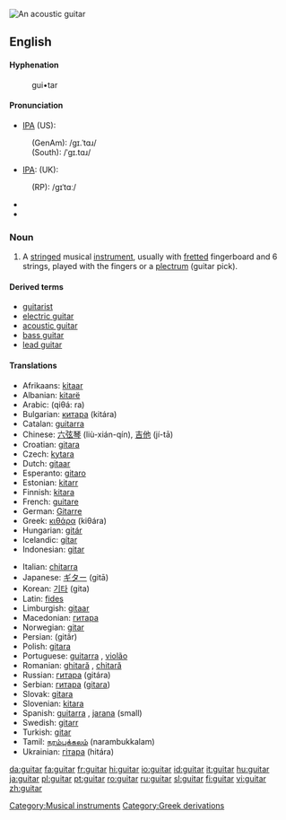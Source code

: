{{wikipedia}}
[[Image:Spanish guitar.jpg|thumb|An acoustic guitar]]
{{rfc|Hyphenation unknown/invalid header}}
==English==

====Hyphenation====
:gui•tar

====Pronunciation====
*[[IPA]] (US):
: (GenAm): /ɡɪ.ˈtɑɹ/
: (South): /ˈɡɪ.tɑɹ/
*[[IPA]]: (UK):
: (RP): /ɡɪˈtɑː/
* {{audio|en-uk-guitar.ogg|Audio (UK)}}
* {{audio|en-us-guitar.ogg|Audio (US)}}

===Noun===
{{en-noun}}

# A [[string]]ed musical [[instrument]], usually with [[fretted]] fingerboard and 6 strings, played with the fingers or a [[plectrum]] (guitar pick).

====Derived terms====
*[[guitarist]]
*[[electric guitar]]
*[[acoustic guitar]]
*[[bass guitar]]
*[[lead guitar]]

====Translations====
{{top}}
*Afrikaans: [[kitaar]]
*Albanian: [[kitarë]] {{f}}
*Arabic: {{ARchar|[[قيثارة]]}} (qiθá: ra) {{f}}
*Bulgarian: [[китара]] (kitára) {{f}}
*Catalan: [[guitarra]] {{f}}
*Chinese: [[六弦琴]] (liù-xián-qín), [[吉他]] (jí-tā)
*Croatian: [[gitara]] {{f}}
*Czech: [[kytara]] {{f}}
*Dutch: [[gitaar]] {{f}}
*Esperanto: [[gitaro]]
*Estonian: [[kitarr]]
*Finnish: [[kitara]]
*French: [[guitare]] {{f}}
*German: [[Gitarre]] {{f}}
*Greek: [[κιθάρα]] (kiθára) {{f}}
*Hungarian: [[gitár]]
*Icelandic: [[gítar]] {{m}}
*Indonesian: [[gitar]]
{{mid}}
*Italian: [[chitarra]] {{f}}
*Japanese: [[ギター]] (gitā)
*Korean: [[기타]] (gita)
*Latin: [[fides]] {{f}}
*Limburgish: [[gitaar]]
*Macedonian: [[гитара]]
*Norwegian: [[gitar]]
*Persian: {{FAchar|[[گیتار]]}} (gitâr)
*Polish: [[gitara]] {{f}}
*Portuguese: [[guitarra]] {{f}}, [[violão]] {{m}}
*Romanian: [[ghitară]] {{f}}, [[chitară]] {{f}}
*Russian: [[гитара]] (gitára) {{f}}
*Serbian: [[гитара]] ([[gitara]]) {{f}}
*Slovak: [[gitara]] {{f}}
*Slovenian: [[kitara]] {{f}}
*Spanish: [[guitarra]] {{f}}, [[jarana]] {{f}} (small)
*Swedish: [[gitarr]] {{c}}
*Turkish: [[gitar]]
*Tamil: [[நரம்புக்கலம்]] (narambukkalam)
*Ukrainian: [[гітара]] (hitára) {{f}}

[[Category:Musical instruments]]
[[Category:Greek derivations]]

[[da:guitar]]
[[fa:guitar]]
[[fr:guitar]]
[[hi:guitar]]
[[io:guitar]]
[[id:guitar]]
[[it:guitar]]
[[hu:guitar]]
[[ja:guitar]]
[[pl:guitar]]
[[pt:guitar]]
[[ro:guitar]]
[[ru:guitar]]
[[sl:guitar]]
[[fi:guitar]]
[[vi:guitar]]
[[zh:guitar]]